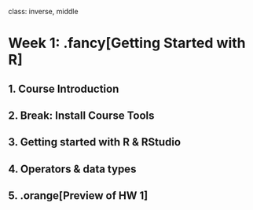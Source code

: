 
class: inverse, middle

# Week 1: .fancy[Getting Started with R]

## 1. Course Introduction
## 2. Break: Install Course Tools
## 3. Getting started with R & RStudio
## 4. Operators & data types
## 5. .orange[Preview of HW 1]
